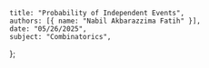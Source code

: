     title: "Probability of Independent Events",
    authors: [{ name: "Nabil Akbarazzima Fatih" }],
    date: "05/26/2025",
    subject: "Combinatorics",
};